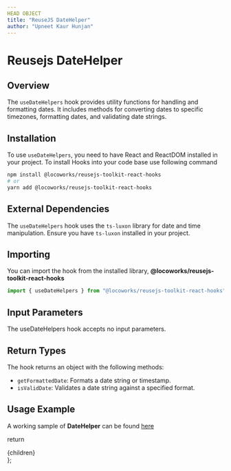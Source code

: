 ```yaml
---
HEAD OBJECT
title: "ReuseJS DateHelper"
author: "Upneet Kaur Hunjan"
---
```


# Reusejs DateHelper

## Overview

The `useDateHelpers` hook provides utility functions for handling and formatting dates. It includes methods for converting dates to specific timezones, formatting dates, and validating date strings.

## Installation

To use `useDateHelpers`, you need to have React and ReactDOM installed in your project.
To install Hooks into your code base use following command 

```bash
npm install @locoworks/reusejs-toolkit-react-hooks
# or
yarn add @locoworks/reusejs-toolkit-react-hooks
```

## External Dependencies

The `useDateHelpers` hook uses the `ts-luxon` library for date and time manipulation. Ensure you have `ts-luxon` installed in your project.

## Importing

You can import the hook from the installed library, **@locoworks/reusejs-toolkit-react-hooks**
```javascript
import { useDateHelpers } from "@locoworks/reusejs-toolkit-react-hooks"
```

## Input Parameters

The useDateHelpers hook accepts no input parameters.

## Return Types

The hook returns an object with the following methods:

- `getFormattedDate`: Formats a date string or timestamp.
- `isValidDate`: Validates a date string against a specified format.

## Usage Example

A working sample of **DateHelper** can be found [here](https://locoworks.org/reusejs-react/date-picker#Usage/Examples)

  return <div className="prose max-w-full mx-4 pb-10" >{children}</div>
};